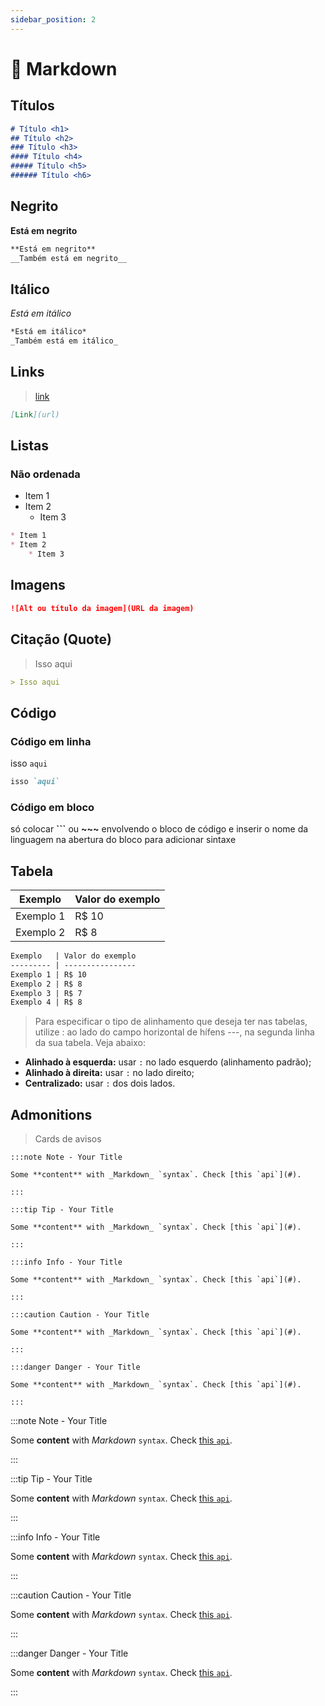 ```yaml
---
sidebar_position: 2
---
```


# 📝 Markdown
## Títulos
```markdown
# Título <h1>
## Título <h2>
### Título <h3>
#### Título <h4>
##### Título <h5>
###### Título <h6>
```
## Negrito
**Está em negrito**

```markdown
**Está em negrito**
__Também está em negrito__
```
## Itálico
*Está em itálico*

```markdown
*Está em itálico*
_Também está em itálico_
```

## Links
> [link](#)
```markdown
[Link](url)
```

## Listas
### Não ordenada
* Item 1
* Item 2
    * Item 3
```markdown
* Item 1
* Item 2
    * Item 3
```

## Imagens
```markdown
![Alt ou título da imagem](URL da imagem)
```

## Citação (Quote)
> Isso aqui
```markdown
> Isso aqui
```

## Código
### Código em linha
isso `aqui`
```markdown
isso `aqui`
```
### Código em bloco
só colocar **```** ou **~~~** envolvendo o bloco de código e inserir o nome da linguagem na abertura do bloco para adicionar sintaxe

## Tabela
Exemplo   | Valor do exemplo
--------- | ------
Exemplo 1 | R$ 10
Exemplo 2 | R$ 8

```markdown
Exemplo   | Valor do exemplo
--------- | ----------------
Exemplo 1 | R$ 10
Exemplo 2 | R$ 8
Exemplo 3 | R$ 7
Exemplo 4 | R$ 8
```
> Para especificar o tipo de alinhamento que deseja ter nas tabelas, utilize : ao lado do campo horizontal de hífens ---, na segunda linha da sua tabela. Veja abaixo:
- **Alinhado à esquerda:** usar `:` no lado esquerdo (alinhamento padrão);
- **Alinhado à direita:** usar `:` no lado direito;
- **Centralizado:** usar `:` dos dois lados.

## Admonitions
> Cards de avisos

```mdx
:::note Note - Your Title

Some **content** with _Markdown_ `syntax`. Check [this `api`](#).

:::

:::tip Tip - Your Title

Some **content** with _Markdown_ `syntax`. Check [this `api`](#).

:::

:::info Info - Your Title

Some **content** with _Markdown_ `syntax`. Check [this `api`](#).

:::

:::caution Caution - Your Title

Some **content** with _Markdown_ `syntax`. Check [this `api`](#).

:::

:::danger Danger - Your Title

Some **content** with _Markdown_ `syntax`. Check [this `api`](#).

:::
```

:::note Note - Your Title

Some **content** with _Markdown_ `syntax`. Check [this `api`](#).

:::

:::tip Tip - Your Title

Some **content** with _Markdown_ `syntax`. Check [this `api`](#).

:::

:::info Info - Your Title

Some **content** with _Markdown_ `syntax`. Check [this `api`](#).

:::

:::caution Caution - Your Title

Some **content** with _Markdown_ `syntax`. Check [this `api`](#).

:::

:::danger Danger - Your Title

Some **content** with _Markdown_ `syntax`. Check [this `api`](#).

:::